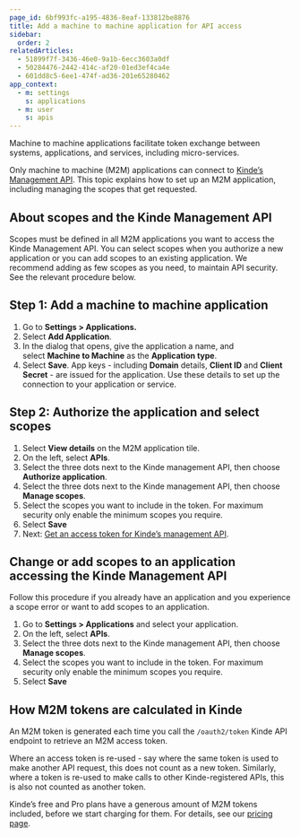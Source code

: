 ```yaml
---
page_id: 6bf993fc-a195-4836-8eaf-133812be8876
title: Add a machine to machine application for API access
sidebar:
  order: 2
relatedArticles:
  - 51899f7f-3436-46e0-9a1b-6ecc3603a0df
  - 50284476-2442-414c-af20-01ed3ef4ca4e
  - 601dd8c5-6ee1-474f-ad36-201e65280462
app_context:
  - m: settings
    s: applications
  - m: user
    s: apis
---
```


Machine to machine applications facilitate token exchange between systems, applications, and services, including micro-services.

Only machine to machine (M2M) applications can connect to [Kinde’s Management API](https://kinde.com/api/docs/#kinde-management-api). This topic explains how to set up an M2M application, including managing the scopes that get requested.

## About scopes and the Kinde Management API

Scopes must be defined in all M2M applications you want to access the Kinde Management API. You can select scopes when you authorize a new application or you can add scopes to an existing application. We recommend adding as few scopes as you need, to maintain API security. See the relevant procedure below.

## Step 1: Add a machine to machine application

1. Go to **Settings > Applications.**
2. Select **Add Application**.
3. In the dialog that opens, give the application a name, and select **Machine to Machine** as the **Application type**.
4. Select **Save**. App keys - including **Domain** details, **Client ID** and **Client Secret** - are issued for the application. Use these details to set up the connection to your application or service.

## Step 2: Authorize the application and select scopes

1. Select **View details** on the M2M application tile. 
2. On the left, select **APIs**.
3. Select the three dots next to the Kinde management API, then choose **Authorize application**.
4. Select the three dots next to the Kinde management API, then choose **Manage scopes**. 
5. Select the scopes you want to include in the token. For maximum security only enable the minimum scopes you require. 
6. Select **Save**
7. Next: [Get an access token for Kinde’s management API](/developer-tools/kinde-api/get-access-token-for-connecting-securely-to-kindes-api/).

## Change or add scopes to an application accessing the Kinde Management API

Follow this procedure if you already have an application and you experience a scope error or want to add scopes to an application.

1. Go to **Settings > Applications** and select your application.
2. On the left, select **APIs**.
3. Select the three dots next to the Kinde management API, then choose **Manage scopes**. 
4. Select the scopes you want to include in the token. For maximum security only enable the minimum scopes you require. 
5. Select **Save**

## How M2M tokens are calculated in Kinde

An M2M token is generated each time you call the `/oauth2/token` Kinde API endpoint to retrieve an M2M access token.

Where an access token is re-used - say where the same token is used to make another API request, this does not count as a new token. Similarly, where a token is re-used to make calls to other Kinde-registered APIs, this is also not counted as another token.

Kinde’s free and Pro plans have a generous amount of M2M tokens included, before we start charging for them. For details, see our [pricing page](https://kinde.com/pricing/).
